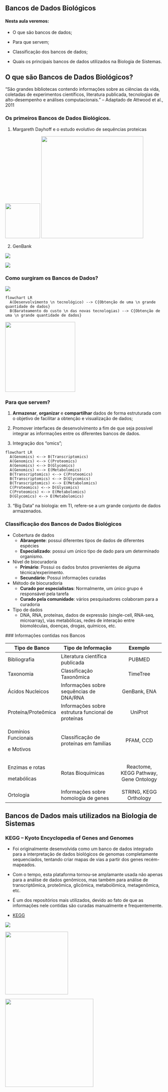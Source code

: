 ## Bancos de Dados Biológicos

#### Nesta aula veremos: {.unnumbered}

-   O que são bancos de dados;

-   Para que servem;

-   Classificação dos bancos de dados;

-   Quais os principais bancos de dados utilizados na Biologia de Sistemas.

## O que são Bancos de Dados Biológicos?

::: callout-note
“São grandes bibliotecas contendo informações sobre as ciências da vida, coletadas de experimentos científicos, literatura publicada, tecnologias de alto-desempenho e análises computacionais.” – Adaptado de Attwood et al., 2011
:::

### Os primeiros Bancos de Dados Biológicos.

1.  Margareth Dayhoff e o estudo evolutivo de sequências proteicas

![](images/margareth.png){width="111"} ![](images/MatrizPAM.png){width="325"}

2.  GenBank

![](images/genbank.png)

![](images/genbankNotes.png)

### Como surgiram os Bancos de Dados?

![](images/genbankGrowth.png)

```mermaid
flowchart LR
  A(Desenvolvimento \n tecnológico) --> C{Obtenção de uma \n grande quantidade de dados}
  B(Barateamento do custo \n das novas tecnologias) --> C{Obtenção de uma \n grande quantidade de dados}
```

![](images/comic.png){fig-align="center" width="223"}

### Para que servem?

1.  **Armazenar**, **organizar** e **compartilhar** dados de forma estruturada com o objetivo de facilitar a obtenção e visualização de dados;

2.  Promover interfaces de desenvolvimento a fim de que seja possível integrar as informações entre os diferentes bancos de dados.

3.  Integração dos “omics”;

```mermaid
flowchart LR
  A(Genomics) <--> B(Transcriptomics)
  A(Genomics) <--> C(Proteomics)
  A(Genomics) <--> D(Glycomics)
  A(Genomics) <--> E(Metabolomics)
  B(Transcriptomics) <--> C(Proteomics)
  B(Transcriptomics) <--> D(Glycomics)
  B(Transcriptomics) <--> E(Metabolomics)
  C(Proteomics) <--> D(Glycomics)
  C(Proteomics) <--> E(Metabolomics)
  D(Glycomics) <--> E(Metabolomics)
```

3.  "Big Data" na biologia: em TI, refere-se a um grande conjunto de dados armazenados.

### Classificação dos Bancos de Dados Biológicos

-   Cobertura de dados
    -   **Abrangente**: possui diferentes tipos de dados de diferentes espécies
    -   **Especializado**: possui um único tipo de dado para um determinado organismo.
-   Nível de biocuradoria
    -   **Primário**: Possui os dados brutos provenientes de alguma técnica/experimento.
    -   **Secundário**: Possui informações curadas
-   Método de biocuradoria
    -   **Curado por especialistas**: Normalmente, um único grupo é responsável pela tarefa
    -   **Curado pela comunidade**: vários pesquisadores colaboram para a curadoria
-   Tipo de dados
    -   DNA, RNA, proteínas, dados de expressão (single-cell, RNA-seq, microarray), vias metabólicas, redes de interação entre biomoléculas, doenças, drogas, químicos, etc.

\### Informações contidas nos Bancos

+---------------------+----------------------------------------------------+---------------------------------------+
| Tipo de Banco       | Tipo de Informação                                 | Exemplo                               |
+=====================+====================================================+:=====================================:+
| Bibliografia        | Literatura científica publicada                    | PUBMED                                |
+---------------------+----------------------------------------------------+---------------------------------------+
| Taxonomia           | Classificação Taxonômica                           | TimeTree                              |
+---------------------+----------------------------------------------------+---------------------------------------+
| Ácidos Nucleicos    | Informações sobre sequências de DNA/RNA            | GenBank, ENA                          |
+---------------------+----------------------------------------------------+---------------------------------------+
| Proteína/Proteômica | Informações sobre estrutura funcional de proteínas | UniProt                               |
+---------------------+----------------------------------------------------+---------------------------------------+
| Domínios Funcionais | Classificação de proteínas em famílias             | PFAM, CCD                             |
|                     |                                                    |                                       |
| e Motivos           |                                                    |                                       |
+---------------------+----------------------------------------------------+---------------------------------------+
| Enzimas e rotas     | Rotas Bioquímicas                                  | Reactome, KEGG Pathway, Gene Ontology |
|                     |                                                    |                                       |
| metabólicas         |                                                    |                                       |
+---------------------+----------------------------------------------------+---------------------------------------+
| Ortologia           | Informações sobre homologia de genes               | STRING, KEGG Orthology                |
+---------------------+----------------------------------------------------+---------------------------------------+

## Bancos de Dados mais utilizados na Biologia de Sistemas

### KEGG – Kyoto Encyclopedia of Genes and Genomes

-   Foi originalmente desenvolvida como um banco de dados integrado para a interpretação de dados biológicos de genomas completamente sequenciados, tentando criar mapas de vias a partir dos genes recém-mapeados.

-   Com o tempo, esta plataforma tornou-se amplamante usada não apenas para a análise de dados genômicos, mas também para análise de transcriptômica, proteômica, glicômica, metabolômica, metagenômica, etc.

-   É um dos repositórios mais utilizados, devido ao fato de que as informações nele contidas são curadas manualmente e frequentemente.

-   [KEGG](https://www.genome.jp/kegg/)

![](images/keggdb.png)

![](images/keggoverview.png){width="200"}

![](images/keggoverviewdata.png){width="281"}

